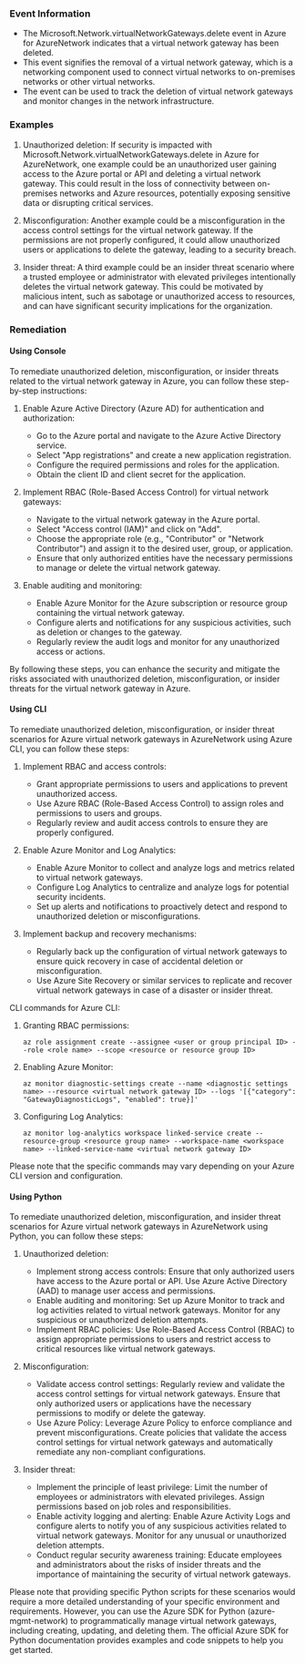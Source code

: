 
### Event Information

- The Microsoft.Network.virtualNetworkGateways.delete event in Azure for AzureNetwork indicates that a virtual network gateway has been deleted.
- This event signifies the removal of a virtual network gateway, which is a networking component used to connect virtual networks to on-premises networks or other virtual networks.
- The event can be used to track the deletion of virtual network gateways and monitor changes in the network infrastructure.


### Examples

1. Unauthorized deletion: If security is impacted with Microsoft.Network.virtualNetworkGateways.delete in Azure for AzureNetwork, one example could be an unauthorized user gaining access to the Azure portal or API and deleting a virtual network gateway. This could result in the loss of connectivity between on-premises networks and Azure resources, potentially exposing sensitive data or disrupting critical services.

2. Misconfiguration: Another example could be a misconfiguration in the access control settings for the virtual network gateway. If the permissions are not properly configured, it could allow unauthorized users or applications to delete the gateway, leading to a security breach.

3. Insider threat: A third example could be an insider threat scenario where a trusted employee or administrator with elevated privileges intentionally deletes the virtual network gateway. This could be motivated by malicious intent, such as sabotage or unauthorized access to resources, and can have significant security implications for the organization.

### Remediation

#### Using Console

To remediate unauthorized deletion, misconfiguration, or insider threats related to the virtual network gateway in Azure, you can follow these step-by-step instructions:

1. Enable Azure Active Directory (Azure AD) for authentication and authorization:
   - Go to the Azure portal and navigate to the Azure Active Directory service.
   - Select "App registrations" and create a new application registration.
   - Configure the required permissions and roles for the application.
   - Obtain the client ID and client secret for the application.

2. Implement RBAC (Role-Based Access Control) for virtual network gateways:
   - Navigate to the virtual network gateway in the Azure portal.
   - Select "Access control (IAM)" and click on "Add".
   - Choose the appropriate role (e.g., "Contributor" or "Network Contributor") and assign it to the desired user, group, or application.
   - Ensure that only authorized entities have the necessary permissions to manage or delete the virtual network gateway.

3. Enable auditing and monitoring:
   - Enable Azure Monitor for the Azure subscription or resource group containing the virtual network gateway.
   - Configure alerts and notifications for any suspicious activities, such as deletion or changes to the gateway.
   - Regularly review the audit logs and monitor for any unauthorized access or actions.

By following these steps, you can enhance the security and mitigate the risks associated with unauthorized deletion, misconfiguration, or insider threats for the virtual network gateway in Azure.

#### Using CLI

To remediate unauthorized deletion, misconfiguration, or insider threat scenarios for Azure virtual network gateways in AzureNetwork using Azure CLI, you can follow these steps:

1. Implement RBAC and access controls:
   - Grant appropriate permissions to users and applications to prevent unauthorized access.
   - Use Azure RBAC (Role-Based Access Control) to assign roles and permissions to users and groups.
   - Regularly review and audit access controls to ensure they are properly configured.

2. Enable Azure Monitor and Log Analytics:
   - Enable Azure Monitor to collect and analyze logs and metrics related to virtual network gateways.
   - Configure Log Analytics to centralize and analyze logs for potential security incidents.
   - Set up alerts and notifications to proactively detect and respond to unauthorized deletion or misconfigurations.

3. Implement backup and recovery mechanisms:
   - Regularly back up the configuration of virtual network gateways to ensure quick recovery in case of accidental deletion or misconfiguration.
   - Use Azure Site Recovery or similar services to replicate and recover virtual network gateways in case of a disaster or insider threat.

CLI commands for Azure CLI:

1. Granting RBAC permissions:
   ```
   az role assignment create --assignee <user or group principal ID> --role <role name> --scope <resource or resource group ID>
   ```

2. Enabling Azure Monitor:
   ```
   az monitor diagnostic-settings create --name <diagnostic settings name> --resource <virtual network gateway ID> --logs '[{"category": "GatewayDiagnosticLogs", "enabled": true}]'
   ```

3. Configuring Log Analytics:
   ```
   az monitor log-analytics workspace linked-service create --resource-group <resource group name> --workspace-name <workspace name> --linked-service-name <virtual network gateway ID>
   ```

Please note that the specific commands may vary depending on your Azure CLI version and configuration.

#### Using Python

To remediate unauthorized deletion, misconfiguration, and insider threat scenarios for Azure virtual network gateways in AzureNetwork using Python, you can follow these steps:

1. Unauthorized deletion:
   - Implement strong access controls: Ensure that only authorized users have access to the Azure portal or API. Use Azure Active Directory (AAD) to manage user access and permissions.
   - Enable auditing and monitoring: Set up Azure Monitor to track and log activities related to virtual network gateways. Monitor for any suspicious or unauthorized deletion attempts.
   - Implement RBAC policies: Use Role-Based Access Control (RBAC) to assign appropriate permissions to users and restrict access to critical resources like virtual network gateways.

2. Misconfiguration:
   - Validate access control settings: Regularly review and validate the access control settings for virtual network gateways. Ensure that only authorized users or applications have the necessary permissions to modify or delete the gateway.
   - Use Azure Policy: Leverage Azure Policy to enforce compliance and prevent misconfigurations. Create policies that validate the access control settings for virtual network gateways and automatically remediate any non-compliant configurations.

3. Insider threat:
   - Implement the principle of least privilege: Limit the number of employees or administrators with elevated privileges. Assign permissions based on job roles and responsibilities.
   - Enable activity logging and alerting: Enable Azure Activity Logs and configure alerts to notify you of any suspicious activities related to virtual network gateways. Monitor for any unusual or unauthorized deletion attempts.
   - Conduct regular security awareness training: Educate employees and administrators about the risks of insider threats and the importance of maintaining the security of virtual network gateways.

Please note that providing specific Python scripts for these scenarios would require a more detailed understanding of your specific environment and requirements. However, you can use the Azure SDK for Python (azure-mgmt-network) to programmatically manage virtual network gateways, including creating, updating, and deleting them. The official Azure SDK for Python documentation provides examples and code snippets to help you get started.

